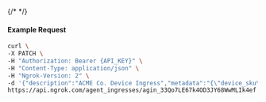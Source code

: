 {/* <!-- Code generated for API Clients. DO NOT EDIT. --> */}

#### Example Request
```bash
curl \
-X PATCH \
-H "Authorization: Bearer {API_KEY}" \
-H "Content-Type: application/json" \
-H "Ngrok-Version: 2" \
-d '{"description":"ACME Co. Device Ingress","metadata":"{\"device_sku\": \"824JS4RZ1F8X\"}"}' \
https://api.ngrok.com/agent_ingresses/agin_33Qo7LE67k4OD3JY68WwMLIk4ef
```